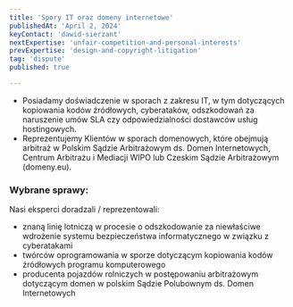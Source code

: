 ```yaml
---
title: 'Spory IT oraz domeny internetowe'
publishedAt: 'April 2, 2024'
keyContact: 'dawid-sierzant'
nextExpertise: 'unfair-competition-and-personal-interests'
prevExpertise: 'design-and-copyright-litigation'
tag: 'dispute'
published: true

---
```


- Posiadamy doświadczenie w sporach z zakresu IT, w tym dotyczących kopiowania kodów źródłowych, cyberataków, odszkodowań za naruszenie umów SLA czy odpowiedzialności dostawców usług hostingowych.
- Reprezentujemy Klientów w sporach domenowych, które obejmują arbitraż w Polskim Sądzie Arbitrażowym ds. Domen Internetowych, Centrum Arbitrażu i Mediacji WIPO lub Czeskim Sądzie Arbitrażowym (domeny.eu).

### Wybrane sprawy:

Nasi eksperci doradzali / reprezentowali:

- znaną linię lotniczą w procesie o odszkodowanie za niewłaściwe wdrożenie systemu bezpieczeństwa informatycznego w związku z cyberatakami
- twórców oprogramowania w sporze dotyczącym kopiowania kodów źródłowych programu komputerowego
- producenta pojazdów rolniczych w postępowaniu arbitrażowym dotyczącym domen w polskim Sądzie Polubownym ds. Domen Internetowych